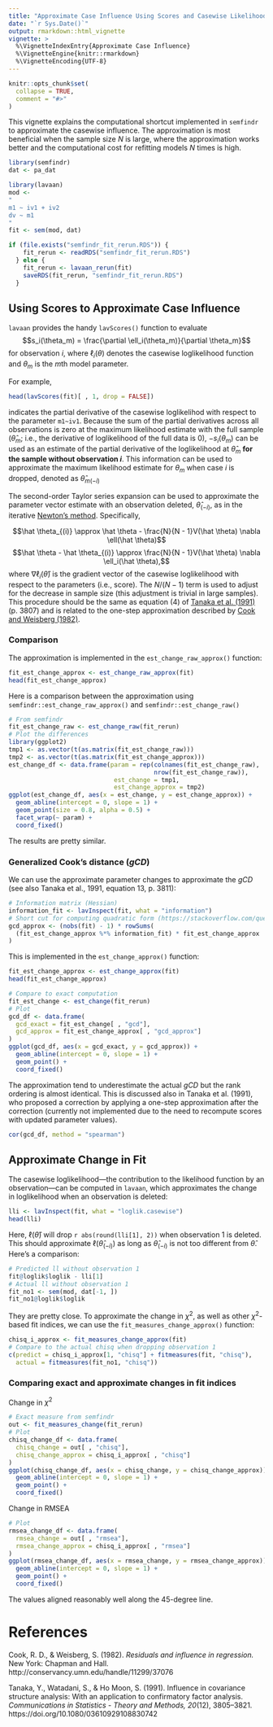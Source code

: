 ```yaml
---
title: "Approximate Case Influence Using Scores and Casewise Likelihood"
date: "`r Sys.Date()`"
output: rmarkdown::html_vignette
vignette: >
  %\VignetteIndexEntry{Approximate Case Influence}
  %\VignetteEngine{knitr::rmarkdown}
  %\VignetteEncoding{UTF-8}
---
```


```r
knitr::opts_chunk$set(
  collapse = TRUE,
  comment = "#>"
)
```

This vignette explains the computational shortcut implemented in `semfindr` to approximate the casewise influence. The approximation is most beneficial when the sample size *N* is large, where the approximation works better and the computational cost for refitting models *N* times is high.

```r
library(semfindr)
dat <- pa_dat
```

```r
library(lavaan)
mod <-
"
m1 ~ iv1 + iv2
dv ~ m1
"
fit <- sem(mod, dat)
```

```r
if (file.exists("semfindr_fit_rerun.RDS")) {
    fit_rerun <- readRDS("semfindr_fit_rerun.RDS")
  } else {
    fit_rerun <- lavaan_rerun(fit)
    saveRDS(fit_rerun, "semfindr_fit_rerun.RDS")
  }
```

## Using Scores to Approximate Case Influence

`lavaan` provides the handy `lavScores()` function to evaluate
$$s_i(\theta_m) = \frac{\partial \ell_i(\theta_m)}{\partial \theta_m}$$
for observation $i$, where $\ell_i(\theta)$ denotes the casewise loglikelihood function and $\theta_m$ is the $m$th model parameter.

For example,

```r
head(lavScores(fit)[ , 1, drop = FALSE])
```

indicates the partial derivative of the casewise loglikelihod with respect to the parameter `m1~iv1`. Because the sum of the partial derivatives across all observations is zero at the maximum likelihood estimate with the full sample ($\hat \theta_m$; i.e., the derivative of loglikelihood of the full data is 0), $- s_i(\theta_m)$ can be used as an estimate of the partial derivative of the loglikelihood at $\hat \theta_m$ **for the sample without observation $i$**. This information can be used to approximate the maximum likelihood estimate for $\theta_m$ when case $i$ is dropped, denoted as $\hat \theta_{m(-i)}$

The second-order Taylor series expansion can be used to approximate the parameter vector estimate with an observation deleted, $\hat \theta_{(-i)}$, as in the iterative [Newton's method](https://en.wikipedia.org/wiki/Newton%27s_method_in_optimization). Specifically,

$$\hat \theta_{(i)} \approx \hat \theta - \frac{N}{N - 1}V(\hat \theta) \nabla \ell(\hat \theta)$$
$$\hat \theta - \hat \theta_{(i)} \approx \frac{N}{N - 1}V(\hat \theta) \nabla \ell_i(\hat \theta),$$
where $\nabla \ell_i(\hat \theta)$ is the gradient vector of the casewise loglikelihood with respect to the parameters (i.e., score). The $N / (N - 1)$ term is used to adjust for the decrease in sample size (this adjustment is trivial in large samples). This procedure should be the same as equation (4) of [Tanaka et al. (1991)](https://doi.org/10.1080/03610929108830742) (p. 3807) and is related to the one-step approximation described by [Cook and Weisberg (1982)](p. 182).

### Comparison

The approximation is implemented in the `est_change_raw_approx()` function:

```r
fit_est_change_approx <- est_change_raw_approx(fit)
head(fit_est_change_approx)
```

Here is a comparison between the approximation using `semfindr::est_change_raw_approx()` and `semfindr::est_change_raw()`

```r
# From semfindr
fit_est_change_raw <- est_change_raw(fit_rerun)
# Plot the differences
library(ggplot2)
tmp1 <- as.vector(t(as.matrix(fit_est_change_raw)))
tmp2 <- as.vector(t(as.matrix(fit_est_change_approx)))
est_change_df <- data.frame(param = rep(colnames(fit_est_change_raw),
                                        nrow(fit_est_change_raw)),
                             est_change = tmp1,
                             est_change_approx = tmp2)
ggplot(est_change_df, aes(x = est_change, y = est_change_approx)) +
  geom_abline(intercept = 0, slope = 1) +
  geom_point(size = 0.8, alpha = 0.5) +
  facet_wrap(~ param) +
  coord_fixed()
```

The results are pretty similar.

### Generalized Cook's distance (*gCD*)

We can use the approximate parameter changes to approximate the *gCD* (see also Tanaka et al., 1991, equation 13, p. 3811):

```r
# Information matrix (Hessian)
information_fit <- lavInspect(fit, what = "information")
# Short cut for computing quadratic form (https://stackoverflow.com/questions/27157127/efficient-way-of-calculating-quadratic-forms-avoid-for-loops)
gcd_approx <- (nobs(fit) - 1) * rowSums(
  (fit_est_change_approx %*% information_fit) * fit_est_change_approx
)
```

This is implemented in the `est_change_approx()` function:

```r
fit_est_change_approx <- est_change_approx(fit)
head(fit_est_change_approx)
```

```r
# Compare to exact computation
fit_est_change <- est_change(fit_rerun)
# Plot
gcd_df <- data.frame(
  gcd_exact = fit_est_change[ , "gcd"],
  gcd_approx = fit_est_change_approx[ , "gcd_approx"]
)
ggplot(gcd_df, aes(x = gcd_exact, y = gcd_approx)) +
  geom_abline(intercept = 0, slope = 1) +
  geom_point() +
  coord_fixed()
```

The approximation tend to  underestimate the actual *gCD* but the rank ordering is almost identical. This is discussed also in Tanaka et al. (1991), who proposed a correction by applying a one-step approximation after the correction (currently not implemented due to the need to recompute scores with updated parameter values).

```r
cor(gcd_df, method = "spearman")
```

## Approximate Change in Fit

The casewise loglikelihood---the contribution to the likelihood function by an observation---can be computed in `lavaan`, which approximates the change in loglikelihood when an observation is deleted:

```r
lli <- lavInspect(fit, what = "loglik.casewise")
head(lli)
```

Here, $\ell(\hat \theta)$ will drop `r abs(round(lli[1], 2))` when observation 1 is deleted. This should approximate $\ell(\hat \theta_{(-i)})$ as long as $\hat \theta_{(-i)}$ is not too different from $\hat \theta$. Here's a comparison:

```r
# Predicted ll without observation 1
fit@loglik$loglik - lli[1]
# Actual ll without observation 1
fit_no1 <- sem(mod, dat[-1, ])
fit_no1@loglik$loglik
```

They are pretty close. To approximate the change in $\chi^2$, as well as other $\chi^2$-based fit indices, we can use the `fit_measures_change_approx()` function:

```r
chisq_i_approx <- fit_measures_change_approx(fit)
# Compare to the actual chisq when dropping observation 1
c(predict = chisq_i_approx[1, "chisq"] + fitmeasures(fit, "chisq"),
  actual = fitmeasures(fit_no1, "chisq"))
```

### Comparing exact and approximate changes in fit indices

Change in $\chi^2$

```r
# Exact measure from semfindr
out <- fit_measures_change(fit_rerun)
# Plot
chisq_change_df <- data.frame(
  chisq_change = out[ , "chisq"],
  chisq_change_approx = chisq_i_approx[ , "chisq"]
)
ggplot(chisq_change_df, aes(x = chisq_change, y = chisq_change_approx)) +
  geom_abline(intercept = 0, slope = 1) +
  geom_point() +
  coord_fixed()
```

Change in RMSEA

```r
# Plot
rmsea_change_df <- data.frame(
  rmsea_change = out[ , "rmsea"],
  rmsea_change_approx = chisq_i_approx[ , "rmsea"]
)
ggplot(rmsea_change_df, aes(x = rmsea_change, y = rmsea_change_approx)) +
  geom_abline(intercept = 0, slope = 1) +
  geom_point() +
  coord_fixed()
```

The values aligned reasonably well along the 45-degree line.

# References

Cook, R. D., & Weisberg, S. (1982). *Residuals and influence in regression.* New York: Chapman and Hall. http://conservancy.umn.edu/handle/11299/37076

Tanaka, Y., Watadani, S., & Ho Moon, S. (1991). Influence in covariance structure analysis: With an application to confirmatory factor analysis. *Communications in Statistics - Theory and Methods, 20*(12), 3805–3821. https://doi.org/10.1080/03610929108830742
